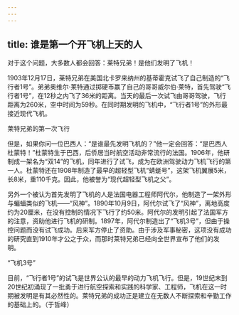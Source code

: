 ```yaml
---
---
---
```

title: 谁是第一个开飞机上天的人
---




对于这个问题，大多数人都会回答：莱特兄弟！是他们发明了飞机！

1903年12月17日，莱特兄弟在美国北卡罗来纳州的基蒂霍克试飞了自己制造的“飞行者1号”。弟弟奥维尔·莱特通过掷硬币赢了自己的哥哥威尔伯·莱特，首先驾驶“飞行者1号”，在12秒之内飞了36米的距离。当天的最后一次试飞由哥哥驾驶，飞行距离为260米，空中时间为59秒。在同时期发明的飞机中，“飞行者1号”的外形最接近现代飞机。

莱特兄弟的第一次飞行



但是，如果你问一位巴西人：“是谁最先发明飞机的？”他一定会回答：“是巴西人杜蒙特！”杜蒙特生于巴西，后侨居当时航空活动非常流行的法国。1906年，他研制成一架名为“双14”的飞机，同年进行了试飞，成为在欧洲驾驶动力飞机飞行的第一人。杜蒙特还在1908年制造了最早的超轻型飞机“蜻蜓号”，这架飞机翼展5米，长8米，重110千克。因此，他被誉为“现代超轻型飞机之父”。

另外一个被认为首先发明了飞机的人是法国电器工程师阿代尔，他制造了一架外形与蝙蝠类似的飞机——“风神”。1890年10月9日，阿代尔试飞了“风神”，离地高度约为20厘米，在没有控制的情况下飞行了约50米。阿代尔的发明引起了法国军方的注意，资助他进行飞机的研制。1897年，阿代尔制造出了“飞机3号”，但由于操控问题而没有试飞成功。后来军方停止了资助。由于涉及军事秘密，这项没有成功的研究直到1910年才公之于众，而那时莱特兄弟已经向全世界宣布了他们的发明。

“飞机3号”



目前，“飞行者1号”的试飞是世界公认的最早的动力飞机飞行。但是，19世纪末到20世纪初涌现了一批勇于进行航空探索和实践的科学家、工程师，飞机在这一时期被发明是有其必然性的。莱特兄弟的成功正是建立在无数人不断探索和辛勤工作的基础上的。（于哲峰）